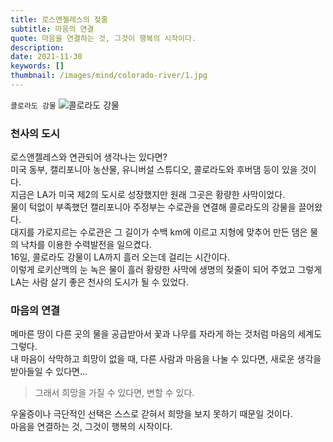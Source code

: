 ```yaml
---
title: 로스앤젤레스의 젖줄
subtitle: 마음의 연결
quote: 마음을 연결하는 것, 그것이 행복의 시작이다.
description: 
date: 2021-11-30
keywords: []
thumbnail: /images/mind/colorado-river/1.jpg
---
```


`콜로라도 강물`
![콜로라도 강물](/images/mind/colorado-river/1.jpg)

### 천사의 도시

로스앤젤레스와 연관되어 생각나는 있다면?  
미국 동부, 캘리포니아 농산물, 유니버설 스튜디오, 콜로라도와 후버댐 등이 있을 것이다.  
​지금은 LA가 미국 제2의 도시로 성장했지만 원래 그곳은 황량한 사막이었다.  
물이 턱없이 부족했던 캘리포니아 주정부는 수로관을 연결해 콜로라도의 강물을 끌어왔다.  
대지를 가로지르는 수로관은 그 길이가 수백 km에 이르고 지형에 맞추어 만든 댐은 물의 낙차를 이용한 수력발전을 일으켰다.  
16일, 콜로라도 강물이 LA까지 흘러 오는데 걸리는 시간이다.  
이렇게 로키산맥의 눈 녹은 물이 흘러 황량한 사막에 생명의 젖줄이 되어 주었고 그렇게 LA는 사람 살기 좋은 천사의 도시가 될 수 있었다.  

### 마음의 연결

메마른 땅이 다른 곳의 물을 공급받아서 꽃과 나무를 자라게 하는 것처럼 마음의 세계도 그렇다.  
내 마음이 삭막하고 희망이 없을 때, 다른 사람과 마음을 나눌 수 있다면, 새로운 생각을 받아들일 수 있다면…  

> 그래서 희망을 가질 수 있다면, 변할 수 있다.

우울증이나 극단적인 선택은 스스로 갇혀서 희망을 보지 못하기 때문일 것이다.  
​마음을 연결하는 것, 그것이 행복의 시작이다.